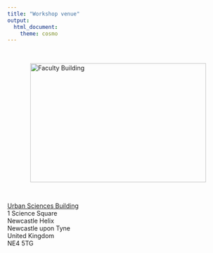 ```yaml
---
title: "Workshop venue"
output:
  html_document:
    theme: cosmo
---
```


<!-- <style type="text/css"> -->

<!-- body { -->

<!--  background-image: url("coming_soon.jpg"); -->

<!--  background-position: center top; -->

<!--  background-size: 100% auto; -->

<!-- } -->

<!-- </style>  -->

```{=html}
<style type="text/css">
h1.title {
  font-size: 36px;
  color: DarkRed;
  text-align: center;
}
</style>
```

<br/>

<img id="venue" src="images/faculty_building.jpg" alt="Faculty Building" width="400" height="270">
<style type="text/css">
    #venue {
        display: block;
        margin-left: auto;
        margin-right: auto }
</style>

<br/>



[Urban Sciences Building](https://maps.app.goo.gl/2Se8kQMLCoSiuY9H9)<br>
1 Science Square<br>
Newcastle Helix<br>
Newcastle upon Tyne<br>
United Kingdom <br>
NE4 5TG

 